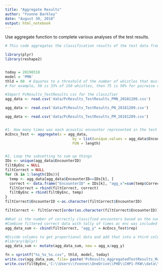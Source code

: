 ```yaml
---
title: "Aggregate Results"
author: "Yvonne Barkley"
date: "August 30, 2018"
output: html_notebook
---
```


Use aggregate function to complete various analyses of the test results.

```r
# This code aggregates the classification results of the test data from the different iterations of Random Forests to  

library(plyr)
library(reshape2)


today = 20190318
model = 'PMN'
thld = 60  # Equates to a threshold of the number of whistles that must be correctly classified to classify the encounter to the correct population. 
# For example, 50 is 33% of 150 whistles, then 75 is 50% for pairwise classifiers.

#Import PcResults_TestResults csv for the classifier
agg_data <- read.csv('data/PcResults_TestResults_PMN_20181209.csv')

agg_data <- read.csv('data/PcResults_TestResults_PN_20181209.csv')

agg_data <- read.csv('data/PcResults_TestResults_PM_20181209.csv')


#1. How many times was each acoustic encounter represented in the test data?
AcEncs_Test <- aggregate(x = agg_data, 
                               by = list(unique.values = agg_data$EncounterID), 
                               FUN = length)


#2. Loop the subsetting to sum up things 
IDs <- unique(agg_data$EncounterID)
filtByEnc = NULL
filtCorrect = NULL
for (k in 1:length(IDs)){
  temp <- agg_data[agg_data$EncounterID==IDs[k], ]
  correct <- data.frame("EncounterID" = IDs[k], "agg_x"=sum(temp$CorrectDW > thld)) # sum up the number of times the correct whistle classifications exceeded the threshold for each encounter
  filtCorrect = rbind(filtCorrect, correct)
  filtByEnc = rbind(filtByEnc, temp)
}
filtCorrect$EncounterID <-as.character(filtCorrect$EncounterID) 

filtCorrect <- filtCorrect[order(as.character(filtCorrect$EncounterID)),]

#What is the number of correctly classified encounters based on the number of times the acoustic encounter was included in the test data?
#Combine filtered correct data with tally of times ac enc was included in the test data
agg_data_sum <- cbind(filtCorrect, "agg_y" = AcEncs_Test$rep)

#Divide columns to get proportional data and add that into a third column
#library(dplyr)
agg_data_sum <- mutate(agg_data_sum, new = agg_x/agg_y)

fn = sprintf("%s_%s_%s.csv", thld, model, today)
write.csv(agg_data_sum, file= paste('PcResults_AggregatedTestResults_MajorityVote_thld', fn, sep=""), row.names = F )
write.csv(filtByEnc,'C:\\Users\\Yvonne\\OneDrive\\PHD\\CHP1-FKW\\data\\results\\2018\\PcResults_OrderedTestResults_PM_20180830.csv', row.names = F )


```



